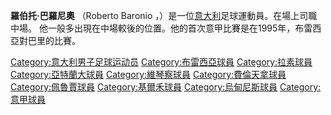 {{noteTA|G1=football|G2=意甲}}
{{Football player infobox
| playername         = 羅伯托·巴羅尼奧<br />''Roberto Baronio''
| image              =[[File:Roberto_Baronio_cropped.jpg|150px]]
| fullname           =Roberto Baronio
| nickname           = 
| dateofbirth        = {{birth date and age|1977|12|11}}
| cityofbirth        =Manerbio
| countryofbirth     = [[意大利|意大利]]
| height             = {{height|meters=1.79}}
| currentclub        = 自由身
| clubnumber         = 
| position           = [[中場|中場]]
| youthyears         = 
| youthclubs         = 
| years              = 1994-1996<br />1996-2001<br />1997-1998<br />1999-2000<br />2001-2002<br />2002-2003<br />2003-2005<br />2005-<br />2006<br />2008-2009
| clubs              =[[布雷西亞足球俱樂部|布雷西亞]]<br />[[拉齊奧足球俱樂部|拉齊奧]]<br />[[亞特蘭大足球俱樂部|亞特蘭大]]<br />[[維琴察足球俱樂部|維琴察]]<br />[[雷吉納足球俱樂部|雷吉納]]<br />[[佛羅倫薩足球俱樂部|佛羅倫薩]]<br />[[佩魯賈足球俱樂部|佩魯賈]]<br />[[切沃足球俱樂部|切沃]]<br />[[拉齊奧足球俱樂部|拉齊奧]]<br />[[烏迪內斯足球俱樂部|烏迪內斯]] <br />[[布雷西亞足球俱樂部|布雷西亞]]
| caps(goals)        = 
| nationalyears      = 2005
| nationalteam       = [[意大利國家足球隊|意大利]]
| nationalcaps(goals)= {{0}}{{0}}1 {{0}}{{0}}(0)
| pcupdate           =2007.06.10
| ntupdate           = 2006.11.23
}}
'''羅伯托·巴羅尼奧''' （Roberto Baronio ，{{bd|1977年|12月11日|catidx= Baronio, Baronio }}）是一位[[意大利|意大利]]足球運動員。在場上司職中場。<!--現在他效力於[[]]球隊[[|]]球隊[[]]。-->他一般多出現在中場較後的位置。他的首次意甲比賽是在1995年，布雷西亞對巴里的比賽。

{{DEFAULTSORT:Baronio, Roberto}}

{{意大利人物小作品}}
{{soccer-bio-stub}}
[[Category:意大利男子足球运动员|Category:意大利男子足球运动员]]
[[Category:布雷西亞球員|Category:布雷西亞球員]]
[[Category:拉素球員|Category:拉素球員]]
[[Category:亞特蘭大球員|Category:亞特蘭大球員]]
[[Category:維琴察球員|Category:維琴察球員]]
[[Category:費倫天拿球員|Category:費倫天拿球員]]
[[Category:佩魯賈球員|Category:佩魯賈球員]]
[[Category:基爾禾球員|Category:基爾禾球員]]
[[Category:烏甸尼斯球員|Category:烏甸尼斯球員]]
[[Category:意甲球員|Category:意甲球員]]